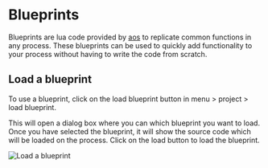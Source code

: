 # Blueprints

Blueprints are lua code provided by [aos](https://github.com/permaweb/aos/tree/main/blueprints) to replicate common functions in any process.
These blueprints can be used to quickly add functionality to your process without having to write the code from scratch.

## Load a blueprint

To use a blueprint, click on the load blueprint button in menu > project > load blueprint.

This will open a dialog box where you can which blueprint you want to load. Once you have selected the blueprint, it will show the source code which will be loaded on the process. Click on the load button to load the blueprint.

![Load a blueprint](../../assets/images/load-blueprint.png)